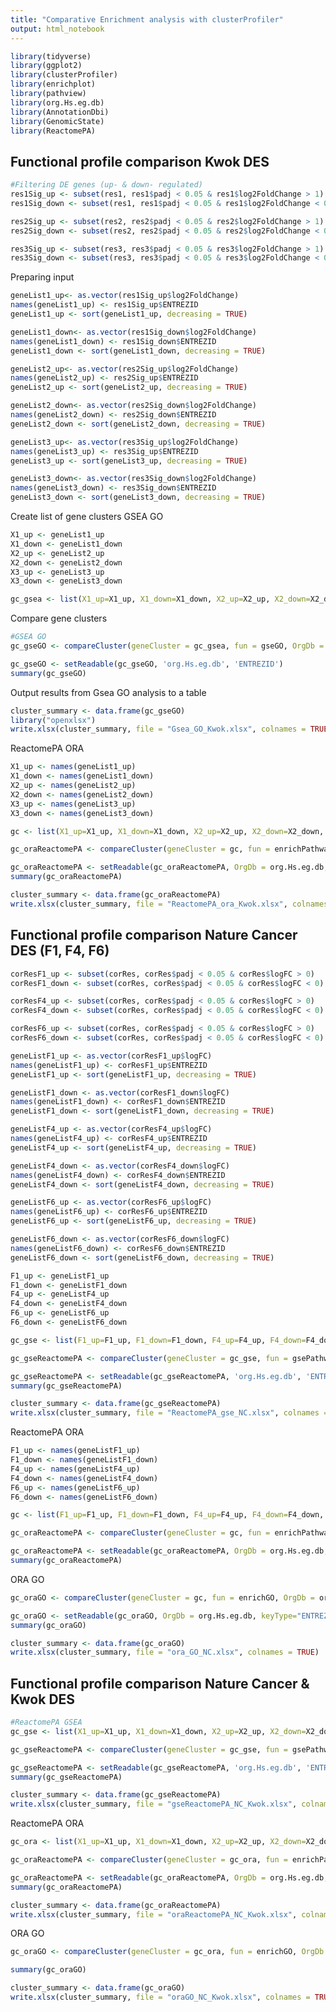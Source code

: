 ```yaml
---
title: "Comparative Enrichment analysis with clusterProfiler"
output: html_notebook
---
```

```r
library(tidyverse)
library(ggplot2)
library(clusterProfiler)
library(enrichplot)
library(pathview)
library(org.Hs.eg.db)
library(AnnotationDbi)
library(GenomicState)
library(ReactomePA)
```
## Functional profile comparison Kwok DES
```r
#Filtering DE genes (up- & down- regulated)
res1Sig_up <- subset(res1, res1$padj < 0.05 & res1$log2FoldChange > 1)
res1Sig_down <- subset(res1, res1$padj < 0.05 & res1$log2FoldChange < 0)

res2Sig_up <- subset(res2, res2$padj < 0.05 & res2$log2FoldChange > 1)
res2Sig_down <- subset(res2, res2$padj < 0.05 & res2$log2FoldChange < 0)

res3Sig_up <- subset(res3, res3$padj < 0.05 & res3$log2FoldChange > 1)
res3Sig_down <- subset(res3, res3$padj < 0.05 & res3$log2FoldChange < 0)
```
Preparing input
```r
geneList1_up<- as.vector(res1Sig_up$log2FoldChange)
names(geneList1_up) <- res1Sig_up$ENTREZID
geneList1_up <- sort(geneList1_up, decreasing = TRUE)

geneList1_down<- as.vector(res1Sig_down$log2FoldChange)
names(geneList1_down) <- res1Sig_down$ENTREZID
geneList1_down <- sort(geneList1_down, decreasing = TRUE)

geneList2_up<- as.vector(res2Sig_up$log2FoldChange)
names(geneList2_up) <- res2Sig_up$ENTREZID
geneList2_up <- sort(geneList2_up, decreasing = TRUE)

geneList2_down<- as.vector(res2Sig_down$log2FoldChange)
names(geneList2_down) <- res2Sig_down$ENTREZID
geneList2_down <- sort(geneList2_down, decreasing = TRUE)

geneList3_up<- as.vector(res3Sig_up$log2FoldChange)
names(geneList3_up) <- res3Sig_up$ENTREZID
geneList3_up <- sort(geneList3_up, decreasing = TRUE)

geneList3_down<- as.vector(res3Sig_down$log2FoldChange)
names(geneList3_down) <- res3Sig_down$ENTREZID
geneList3_down <- sort(geneList3_down, decreasing = TRUE)
```

Create list of gene clusters GSEA GO
```r
X1_up <- geneList1_up
X1_down <- geneList1_down
X2_up <- geneList2_up
X2_down <- geneList2_down
X3_up <- geneList3_up
X3_down <- geneList3_down
```
```r
gc_gsea <- list(X1_up=X1_up, X1_down=X1_down, X2_up=X2_up, X2_down=X2_down, X3_up=X3_up, X3_down=X3_down)
```
Compare gene clusters
```r
#GSEA GO
gc_gseGO <- compareCluster(geneCluster = gc_gsea, fun = gseGO, OrgDb = org.Hs.eg.db, minGSSize = 10, maxGSSize = 350, pvalueCutoff = 0.05)
```
```r
gc_gseGO <- setReadable(gc_gseGO, 'org.Hs.eg.db', 'ENTREZID')
summary(gc_gseGO)
```
Output results from Gsea GO analysis to a table
```r
cluster_summary <- data.frame(gc_gseGO)
library("openxlsx")
write.xlsx(cluster_summary, file = "Gsea_GO_Kwok.xlsx", colnames = TRUE)
```
ReactomePA ORA
```r
X1_up <- names(geneList1_up)
X1_down <- names(geneList1_down)
X2_up <- names(geneList2_up)
X2_down <- names(geneList2_down)
X3_up <- names(geneList3_up)
X3_down <- names(geneList3_down)
```
```r
gc <- list(X1_up=X1_up, X1_down=X1_down, X2_up=X2_up, X2_down=X2_down, X3_up=X3_up, X3_down=X3_down)
```
```r
gc_oraReactomePA <- compareCluster(geneCluster = gc, fun = enrichPathway, minGSSize = 10, maxGSSize = 350, pvalueCutoff = 0.05, readable = TRUE)
```
```r
gc_oraReactomePA <- setReadable(gc_oraReactomePA, OrgDb = org.Hs.eg.db, 'ENTREZID')
summary(gc_oraReactomePA)
```
```r
cluster_summary <- data.frame(gc_oraReactomePA)
write.xlsx(cluster_summary, file = "ReactomePA_ora_Kwok.xlsx", colnames = TRUE)
```

## Functional profile comparison Nature Cancer DES (F1, F4, F6)
```r
corResF1_up <- subset(corRes, corRes$padj < 0.05 & corRes$logFC > 0)
corResF1_down <- subset(corRes, corRes$padj < 0.05 & corRes$logFC < 0)
```
```r
corResF4_up <- subset(corRes, corRes$padj < 0.05 & corRes$logFC > 0)
corResF4_down <- subset(corRes, corRes$padj < 0.05 & corRes$logFC < 0)
```
```r
corResF6_up <- subset(corRes, corRes$padj < 0.05 & corRes$logFC > 0)
corResF6_down <- subset(corRes, corRes$padj < 0.05 & corRes$logFC < 0)
```
```r
geneListF1_up <- as.vector(corResF1_up$logFC)
names(geneListF1_up) <- corResF1_up$ENTREZID
geneListF1_up <- sort(geneListF1_up, decreasing = TRUE)
```
```r
geneListF1_down <- as.vector(corResF1_down$logFC)
names(geneListF1_down) <- corResF1_down$ENTREZID
geneListF1_down <- sort(geneListF1_down, decreasing = TRUE)
```
```r
geneListF4_up <- as.vector(corResF4_up$logFC)
names(geneListF4_up) <- corResF4_up$ENTREZID
geneListF4_up <- sort(geneListF4_up, decreasing = TRUE)
```
```r
geneListF4_down <- as.vector(corResF4_down$logFC)
names(geneListF4_down) <- corResF4_down$ENTREZID
geneListF4_down <- sort(geneListF4_down, decreasing = TRUE)
```
```r
geneListF6_up <- as.vector(corResF6_up$logFC)
names(geneListF6_up) <- corResF6_up$ENTREZID
geneListF6_up <- sort(geneListF6_up, decreasing = TRUE)
```
```r
geneListF6_down <- as.vector(corResF6_down$logFC)
names(geneListF6_down) <- corResF6_down$ENTREZID
geneListF6_down <- sort(geneListF6_down, decreasing = TRUE)
```
```r
F1_up <- geneListF1_up
F1_down <- geneListF1_down
F4_up <- geneListF4_up
F4_down <- geneListF4_down
F6_up <- geneListF6_up
F6_down <- geneListF6_down
```
```r
gc_gse <- list(F1_up=F1_up, F1_down=F1_down, F4_up=F4_up, F4_down=F4_down, F6_up=F6_up, F6_down=F6_down)
```
```r
gc_gseReactomePA <- compareCluster(geneCluster = gc_gse, fun = gsePathway, minGSSize = 10, maxGSSize = 350, pvalueCutoff = 0.05)
```
```r
gc_gseReactomePA <- setReadable(gc_gseReactomePA, 'org.Hs.eg.db', 'ENTREZID')
summary(gc_gseReactomePA)
```
```r
cluster_summary <- data.frame(gc_gseReactomePA)
write.xlsx(cluster_summary, file = "ReactomePA_gse_NC.xlsx", colnames = TRUE)
```
ReactomePA ORA
```r
F1_up <- names(geneListF1_up)
F1_down <- names(geneListF1_down)
F4_up <- names(geneListF4_up)
F4_down <- names(geneListF4_down)
F6_up <- names(geneListF6_up)
F6_down <- names(geneListF6_down)
```
```r
gc <- list(F1_up=F1_up, F1_down=F1_down, F4_up=F4_up, F4_down=F4_down, F6_up=F6_up, F6_down=F6_down)
```
```r
gc_oraReactomePA <- compareCluster(geneCluster = gc, fun = enrichPathway, minGSSize = 10, maxGSSize = 350, pvalueCutoff = 0.05, readable = TRUE)
```
```r
gc_oraReactomePA <- setReadable(gc_oraReactomePA, OrgDb = org.Hs.eg.db, 'ENTREZID')
summary(gc_oraReactomePA)
```

ORA GO
```r
gc_oraGO <- compareCluster(geneCluster = gc, fun = enrichGO, OrgDb = org.Hs.eg.db, minGSSize = 10, maxGSSize = 350, pvalueCutoff = 0.05)
```
```r
gc_oraGO <- setReadable(gc_oraGO, OrgDb = org.Hs.eg.db, keyType="ENTREZID")
summary(gc_oraGO)
```
```r
cluster_summary <- data.frame(gc_oraGO)
write.xlsx(cluster_summary, file = "ora_GO_NC.xlsx", colnames = TRUE)
```

## Functional profile comparison Nature Cancer & Kwok DES
```r
#ReactomePA GSEA
gc_gse <- list(X1_up=X1_up, X1_down=X1_down, X2_up=X2_up, X2_down=X2_down, X3_up=X3_up, X3_down=X3_down, F1_up=F1_up, F1_down=F1_down, F4_up=F4_up, F4_down=F4_down, F6_up=F6_up, F6_down=F6_down)
```
```r
gc_gseReactomePA <- compareCluster(geneCluster = gc_gse, fun = gsePathway, minGSSize = 10, maxGSSize = 350, pvalueCutoff = 0.05)
```
```r
gc_gseReactomePA <- setReadable(gc_gseReactomePA, 'org.Hs.eg.db', 'ENTREZID')
summary(gc_gseReactomePA)
```


```r
cluster_summary <- data.frame(gc_gseReactomePA)
write.xlsx(cluster_summary, file = "gseReactomePA_NC_Kwok.xlsx", colnames = TRUE)
```
ReactomePA ORA
```r
gc_ora <- list(X1_up=X1_up, X1_down=X1_down, X2_up=X2_up, X2_down=X2_down, X3_up=X3_up, X3_down=X3_down, F1_up=F1_up, F1_down=F1_down, F4_up=F4_up, F4_down=F4_down, F6_up=F6_up, F6_down=F6_down)
```
```r
gc_oraReactomePA <- compareCluster(geneCluster = gc_ora, fun = enrichPathway, minGSSize = 10, maxGSSize = 350, pvalueCutoff = 0.05, readable = TRUE)
```
```r
gc_oraReactomePA <- setReadable(gc_oraReactomePA, OrgDb = org.Hs.eg.db, 'ENTREZID')
summary(gc_oraReactomePA)
```


```r
cluster_summary <- data.frame(gc_oraReactomePA)
write.xlsx(cluster_summary, file = "oraReactomePA_NC_Kwok.xlsx", colnames = TRUE)
```

ORA GO
```r
gc_oraGO <- compareCluster(geneCluster = gc_ora, fun = enrichGO, OrgDb = org.Hs.eg.db, minGSSize = 10, maxGSSize = 350, pvalueCutoff = 0.05)
```
```r
summary(gc_oraGO)
```


```r
cluster_summary <- data.frame(gc_oraGO)
write.xlsx(cluster_summary, file = "oraGO_NC_Kwok.xlsx", colnames = TRUE)
```